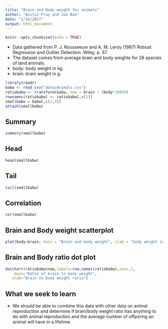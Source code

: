 ```yaml
---
title: "Brain and Body weight for animals"
author: "Austin Pray and Joe Bao"
date: "2/19/2017"
output: html_document
---
```


```r
knitr::opts_chunk$set(echo = TRUE)
```

- Data gathered from P. J. Rousseeuw and A. M. Leroy (1987) Robust Regression and Outlier Detection. Wiley, p. 57.
- The dataset comes from average brain and body weights for 28 species of land animals.
- body: body weight in kg.
- brain: brain weight in g.

```r
library(readr)
babw <- read_csv("data/Animals.csv")
ratiobabw <- transform(babw, new = brain / (body*1000))
rownames(ratiobabw) <- ratiobabw[,c(1)]
smallbabw = babw[,c(2,3)]
attach(smallbabw)
```

## Summary

```r
summary(smallbabw)
```

## Head

```r
head(smallbabw)
```

## Tail

```r
tail(smallbabw)
```

## Correlation

```r
cor(smallbabw)
```

## Brain and Body weight scatterplot

```r
plot(body~brain, main = "Brain and body weight", xlab = "body weight in KG", ylab = "brain weight in g", data = smallbabw)
```

## Brain and Body ratio dot plot

```r
dotchart(ratiobabw$new,labels=row.names(ratiobabw),cex=.7,
  	main="Ratio of brain to body weight", 
   xlab="Brain to body weight ratio")
```

## What we seek to learn

- We should be able to combine this data with other data on animal reproduction and determine if brain/body weight ratio has anything to do with animal reproduction and the average number of offpsring an animal will have in a lifetime.